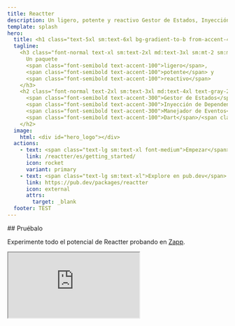 ```yaml
---
title: Reactter
description: Un ligero, potente y reactivo Gestor de Estados, Inyección de Dependencia y Manejador de Eventos para Dart/Flutter.
template: splash
hero:
  title: <h1 class="text-5xl sm:text-6xl bg-gradient-to-b from-accent-400 to-accent-300 md:bg-gradient-to-l md:from-accent-300 md:to-accent-400 bg-clip-text text-transparent">Reactter</h1>
  tagline:
    <h3 class="font-normal text-xl sm:text-2xl md:text-3xl sm:mt-2 sm:mb-1 text-gray-200">
      Un paquete
      <span class="font-semibold text-accent-100">ligero</span>,
      <span class="font-semibold text-accent-100">potente</span> y
      <span class="font-semibold text-accent-100">reactivo</span>
    </h3>
    <h2 class="font-normal text-2xl sm:text-3xl md:text-4xl text-gray-200">
      <span class="font-semibold text-accent-300">Gestor de Estados</span>,
      <span class="font-semibold text-accent-300">Inyección de Dependencias</span> y
      <span class="font-semibold text-accent-300">Manejador de Eventos</span> para
      <span class="font-semibold text-accent-100">Dart</span>/<span class="font-semibold text-accent-100">Flutter</span>.
    </h2>
  image:
    html: <div id="hero_logo"></div>
  actions:
    - text: <span class="text-lg sm:text-xl font-medium">Empezar</span>
      link: /reactter/es/getting_started/
      icon: rocket
      variant: primary
    - text: <span class="text-lg sm:text-xl">Explore en pub.dev</span>
      link: https://pub.dev/packages/reactter
      icon: external
      attrs:
        target: _blank
  footer: TEST
---
```



<div class="flex flex-col items-start justify-start">
  ## Pruébalo
  <p class="text-lg sm:text-xl">Experimente todo el potencial de Reactter probando en <a href="https://zapp.run/pub/flutter_reactter" target="_blank">Zapp</a>.</p>
  <iframe
    class="!hidden sm:!block rounded-2xl w-full !h-[600px] border shadow-2xl border-accent-700/[0.5] shadow-accent-700/[.5] bg-accent-950/[.5] hover:boder-accent-700 hover:shadow-accent-700 hover:bg-accent-950 ease-in-out duration-300"
    src="https://zapp.run/edit/zn9806bin990?theme=dark&lazy=false&file=lib/examples/1_counter/counter_page.dart"
  />
  <iframe
    class="!block sm:!hidden rounded-2xl w-full !h-[600px] border shadow-2xl border-accent-700/[0.5] shadow-accent-700/[.5] bg-accent-950/[.5] hover:boder-accent-700 hover:shadow-accent-700 hover:bg-accent-950 ease-in-out duration-300"
    src="https://zapp.run/edit/zn9806bin990?theme=dark&lazy=true&file=lib/examples/1_counter/counter_page.dart"
  />
</div>

## Características
<div>
  <CardGrid stagger>
    <Card title="Reactividad granular" icon="mdi:creation">
      Reacciona a los cambios al más mínimo nivel de granularidad, proporcionando un control preciso y capacidad de respuesta en tu aplicación.
      Saber más sobre [Control de Renderizado](/reactter/es/core_concepts/rendering_control).
    </Card>
    <Card title="Ligero" icon="mdi:telegram">
      Reactter es superligero, lo que garantiza un rendimiento eficiente sin dependencias externas.
    </Card>
    <Card title="Altamente reutilizable" icon="mdi:json">
      Comparta estados y lógica en su aplicación mediante [Inyección de Dependencias](/reactter/es/core_concepts/dependency_injection) y [Hooks Personalizados](/reactter/es/core_concepts/hooks/#custom-hook).
    </Card>
    <Card title="Fácil de usar" icon="mdi:star">
      Sólo unas pocas líneas de código para empezar.
      Sin generación de código ni configuraciones complejas.
    </Card>
    <Card title="100% Dart" icon="dart">
      Soporta servidor Dart, Dart JS (HTML), Flutter (Web, Móvil y Escritorio), etc.
      ¡Reactter se puede utilizar en cualquier proyecto Dart!
      Compatible con las últimas versiones de Dart/Flutter.
    </Card>
    <Card title="Totalmente testeable" icon="mdi:code-tags-check">
      Pruebe sus estados y lógica fácilmente. Reactter cumple con el 100% de cobertura en pruebas.
      <div class="flex">
        [![Codecov](https://img.shields.io/codecov/c/github/2devs-team/reactter?logo=codecov)](https://app.codecov.io/gh/2devs-team/reactter)
      </div>
    </Card>
    <Card title="No Boilerplate" icon="mdi:code-tags">
      Reduzca significativamente el código y simplifique su aplicación.
    </Card>
  </CardGrid>

</div>